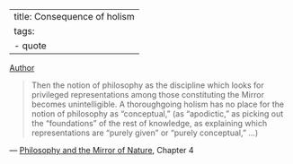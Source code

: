 
---
title: Consequence of holism
tags:
 - quote
---

[Author](/docs/phil/people/Richard Rorty.html)

> Then the notion of philosophy as the discipline which looks for privileged representations among those constituting the Mirror becomes unintelligible. A thoroughgoing holism has no place for the notion of philosophy as "conceptual," (as "apodictic," as picking out the "foundations" of the rest of knowledge, as explaining which representations are "purely given" or "purely conceptual," ...)

 — [Philosophy and the Mirror of Nature](/docs/phil/works/Philosophy and the Mirror of Nature.html), Chapter 4